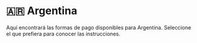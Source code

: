 # 🇦🇷 Argentina


<Callout>
Aquí encontrará las formas de pago disponibles para Argentina. Seleccione el que prefiera para conocer las instrucciones.
</Callout>

<Cards>
  <Card title="🤝 Mercado Pago" href="/payments/mercado-pago" />
  <Card title="📍 Rapipago o Pago Fácil" href="/payments/rapipago-pagofacil" />
  <Card title="🏛 Transferencia bancaria o depósito" href="/payments/bank-transfer" />
  <Card title="💸 PayPal" href="/payments/paypal" />
  <Card title="💳 Tarjetas de crédito y débito" href="/payments/cards" />
  <Card title="💰 Saldo de cuenta" href="/payments/credit-balance" />
</Cards>